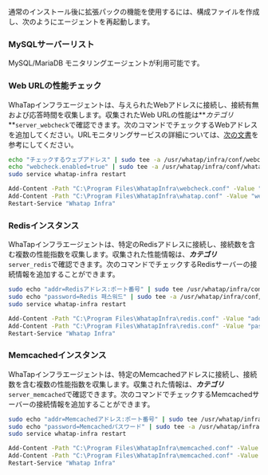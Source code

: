 通常のインストール後に拡張パックの機能を使用するには、構成ファイルを作成し、次のようにエージェントを再起動します。

### MySQLサーバーリスト

MySQL/MariaDB モニタリングエージェントが利用可能です。

### Web URLの性能チェック

WhaTapインフラエージェントは、与えられたWebアドレスに接続し、接続有無および応答時間を収集します。収集されたWeb URLの性能は**_カテゴリ_**`server_webcheck`で確認できます。次のコマンドでチェックするWebアドレスを追加してください。URLモニタリングサービスの詳細については、[次の文書](../url/url-intro)を参考にしてください。

<Tabs>
<TabItem value="lxs" label="Linux Shell">

```bash title=SH
echo "チェックするウェブアドレス" | sudo tee -a /usr/whatap/infra/conf/webcheck.conf
echo "webcheck.enabled=true" | sudo tee -a /usr/whatap/infra/conf/whatap.conf
sudo service whatap-infra restart
```

</TabItem>
<TabItem value="wps" label="Windows Powershell">

```bash title=SH
Add-Content -Path "C:\Program Files\WhatapInfra\webcheck.conf" -Value "チェックするウェブアドレス"
Add-Content -Path "C:\Program Files\WhatapInfra\whatap.conf" -Value "webcheck.enabled=true"
Restart-Service "Whatap Infra"
```

</TabItem>
</Tabs>

<!-- 

아래는 필드명 관련 컨펌 후 추가 예정 .. 현재 수정 임시로 남겨둠

:::caution

***이벤트 발생 조건***과 ***이벤트 대상 필터링***에서 ***선택 입력*** 모드를 선택한 상태에서 마침표(.)가 2개 이상인 필드 또는 태그 이름을 선택했다면 ***직접 입력*** 모드를 선택한 다음 `${필드 또는 태그 이름}`과 같은 형식으로 묶어서 입력해야 합니다.

예를 들어 `webcheck.ping.status_code` 필드 이름과 연산자는 `!=`, 값은 `200`을 입력할 경우, ***직접 입력*** 모드를 선택한 다음 `${webcheck.ping.status_code} != 200`으로 직접 입력하세요.

:::

:::note

**필드명 규칙**

필드명에 마침표(*.*)가 2개 이상 포함된 경우 다음과 같이 입력해 주세요.

> 예시, `webcheck.ping.status_code` → `${webcheck.ping.status_code}`

:::

-->

### Redisインスタンス

WhaTapインフラエージェントは、特定のRedisアドレスに接続し、接続数を含む複数の性能指数を収集します。収集された性能情報は、**_カテゴリ_**`server_redis`で確認できます。次のコマンドでチェックするRedisサーバーの接続情報を追加することができます。

<Tabs>
<TabItem value="lxs2" label="Linux Shell">

```bash title=SH
sudo echo "addr=Redisアドレス:ポート番号" | sudo tee /usr/whatap/infra/conf/redis.conf
sudo echo "password=Redis 패스워드" | sudo tee -a /usr/whatap/infra/conf/redis.conf
sudo service whatap-infra restart
```

</TabItem>
<TabItem value="wps2" label="Windows Powershell">

```bash title=SH
Add-Content -Path "C:\Program Files\WhatapInfra\redis.conf" -Value "addr=Redisアドレス:ポート番号"
Add-Content -Path "C:\Program Files\WhatapInfra\redis.conf" -Value "password=Redisパスワード"
Restart-Service "Whatap Infra"
```

</TabItem>
</Tabs>

### Memcachedインスタンス

WhaTapインフラエージェントは、特定のMemcachedアドレスに接続し、接続数を含む複数の性能指数を収集します。収集された情報は、**_カテゴリ_**`server_memcached`で確認できます。次のコマンドでチェックするMemcachedサーバーの接続情報を追加することができます。

<Tabs>
<TabItem value="lxs3" label="Linux Shell">

```bash title=SH
sudo echo "addr=Memcachedアドレス:ポート番号" | sudo tee /usr/whatap/infra/conf/memcached.conf
sudo echo "password=Memcachedパスワード" | sudo tee -a /usr/whatap/infra/conf/memcached.conf
sudo service whatap-infra restart
```

</TabItem>
<TabItem value="wps3" label="Windows Powershell">

```bash title=SH
Add-Content -Path "C:\Program Files\WhatapInfra\memcached.conf" -Value "addr=Memcachedアドレス"
Add-Content -Path "C:\Program Files\WhatapInfra\memcached.conf" -Value "password=Memcachedパスワード"
Restart-Service "Whatap Infra"
```

</TabItem>
</Tabs>
